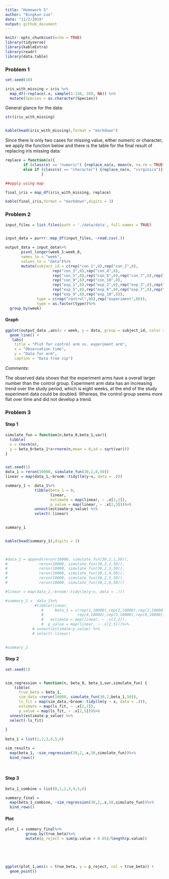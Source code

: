 ```yaml
---
title: "Homework 5"
author: "Bingkun Luo"
date: "11/2/2019"
output: github_document
---
```


```r
knitr::opts_chunk$set(echo = TRUE)
library(tidyverse)
library(kableExtra)
library(readr)
library(data.table)

```

### Problem 1
```r
set.seed(10)

iris_with_missing = iris %>% 
  map_df(~replace(.x, sample(1:150, 20), NA)) %>%
  mutate(Species = as.character(Species))
```

General glance for the data:

```r
str(iris_with_missing)


kable(head(iris_with_missing),format = "markdown")
```

Since there is only two cases for missing value, either numeric or character, we apply the function below and there is the table for the final result of replacing iris missing data:

```r
replace = function(x){
        if (class(x) == "numeric") {replace_na(x, mean(x, na.rm = TRUE))}       
        else if (class(x) == "character") {replace_na(x, "virginica")} 
                }

##apply using map

final_iris = map_df(iris_with_missing, replace)

kable(final_iris,format = "markdown",digits = 3)
```


### Problem 2

```r
input_files = list.files(path = './data/data', full.names = TRUE)


input_data = purrr::map_df(input_files, ~read.csv(.))

output_data = input_data%>%
       pivot_longer(week_1:week_8,
       names_to = "week",
       values_to = "data")%>%
       mutate(subject_id = c(rep("con_1",8),rep("con_2",8),
                     rep("con_3",8),rep("con_4",8),
                     rep("con_5",8),rep("con_6",8),rep("con_7",8),rep("con_8",8),
                     rep("con_9",8),rep("con_10",8),
                     rep("exp_1",8),rep("exp_2",8),rep("exp_3",8),rep("exp_4",8),
                     rep("exp_5",8),rep("exp_6",8),rep("exp_7",8),rep("exp_8",8),
                     rep("exp_9",8),rep("exp_10",8)),
              type = c(rep("control",80),rep("experiment",80)),
              type = as.factor(type))%>%
  group_by(week)

```


#### Graph
```r

ggplot(output_data ,aes(x = week, y = data, group = subject_id, color = type)) +
  geom_line() +
   labs(
    title = "Plot for control arm vs. experiment arm",
    x = "Observation time",
    y = "Data for arm",
    caption = "Data from zip")

```

*Comments*:

The observed data shows that the experiment arms have a overall larger number than the control group. Experiment arm data has an increasing trend over the study period, which is eight weeks, at the end of the study experiment data could be doubled. Whereas, the control group seems more flat over time and did not develop a trend.



### Problem 3

#### Step 1
```r

simulate_fun = function(n,beta_0,beta_1,var){
  tibble(
  x = rnorm(n),
  y = beta_0+beta_1*x+rnorm(n,mean = 0,sd = sqrt(var)))
}


set.seed(1)
data_1 = rerun(10000, simulate_fun(30,2,0,50))
linear = map(data_1,~broom::tidy(lm(y~x, data = .)))

summary_1 =  data_1%>%
             tibble(beta_1 = 0,
                    linear,
                    estimate = map(linear, ~ .x[2,2]),
                    p_value = map(linear, ~ .x[2,5]))%>% 
             unnest(estimate:p_value) %>% 
             select(-linear)
  

summary_1


kable(head(summary_1),digits = 3)

  


```
```r
#data_2 = append(rerun(10000, simulate_fun(30,2,1,50)),
#              rerun(10000, simulate_fun(30,2,2,50)),
#              rerun(10000, simulate_fun(30,2,3,50)),
#              rerun(10000, simulate_fun(30,2,4,50)),
#              rerun(10000, simulate_fun(30,2,5,50)),
#              rerun(10000, simulate_fun(30,2,6,50)))

#linear = map(data_2,~broom::tidy(lm(y~x, data = .)))

#summary_2 =  data_1%>%
             #tibble(linear,
                #     beta_1 = c(rep(1,10000),rep(2,10000),rep(3,10000),
                #               rep(4,10000),rep(5,10000),rep(6,10000)),
                #   estimate = map(linear, ~ .x[2,2]),
                #  p_value = map(linear, ~ .x[2,5]))%>% 
            # unnest(estimate:p_value) %>% 
            # select(-linear)
  

#summary_2
```



#### Step 2
```r
set.seed(1)


sim_regression = function(n, beta_0, beta_1,var,simulate_fun) {
    tibble(
      true_beta = beta_1,
      sim_data =rerun(10000, simulate_fun(30,2,beta_1,50)),
      ls_fit = map(sim_data,~broom::tidy(lm(y ~ x, data = .))),
      estimate = map(ls_fit, ~ .x[2,2]),
      p_value = map(ls_fit, ~ .x[2,5]))%>% 
  unnest(estimate:p_value) %>% 
  select(-ls_fit)
  
}
      
beta_1 = list(1,2,3,4,5,6)

sim_results = 
  map(beta_1, ~sim_regression(30,2,.x,50,simulate_fun))%>% 
  bind_rows()

  

```

#### Step 3
```r
beta_1_combine = list(0,1,2,3,4,5,6)

summary_final = 
  map(beta_1_combine, ~sim_regression(30,2,.x,50,simulate_fun))%>% 
  bind_rows()

```





#### Plot

```r
plot_1 = summary_final%>%
         group_by(true_beta)%>%
         mutate(p_reject = sum(p.value < 0.05)/length(p.value))
  
  
  
  
  
ggplot(plot_1,aes(x = true_beta, y = p_reject, col = true_beta)) +
  geom_point() 

```

